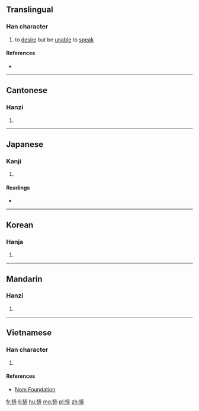 ==Translingual==

===Han character===
{{Han char|rn=61|rad=心|as=08|sn=11|four=9101<sub>1</sub>|canj=心中一卜 (PLMY)|ids=⿰[[忄]][[非]]}}

# to [[desire]] but be [[unable]] to [[speak]]

====References====
* {{Han ref|kx=0388.360|dkj=10719|dj=0721.280|hdz=42314.130|uh=60B1|ud=24753|bh=D55E|bd=54622}}

----

==Cantonese==

===Hanzi===
{{yue-hanzi|jyut=[[fei2]]|y=fei2}}

# {{defn|lang=yue|sort=心08}}

----

==Japanese==

===Kanji===
{{ja-kanji|grade=|rs=心08}}

# {{defn|lang=ja|sort=心08}}

====Readings====
* {{ja-readings|on=[[ひ]] (hi)|kun=[[いいなやむ]] (iinayamu)}}

----

==Korean==

===Hanja===
{{ko-hanja|hangeul=비|eumhun=|rv=bi|mr=pi|y=pi}}

# {{defn|lang=ko|sort=心08}}

----

==Mandarin==

===Hanzi===
{{cmn-hanzi|pin=[[fěi]] ([[fei3]])|wg=fei<sup>3</sup>}}

# {{defn|lang=cmn|sort=心08}}

----

==Vietnamese==

===Han character===
{{vi-readings|rs=心08| hanviet = phỉ}}

# {{defn|lang=vi|sort=心08}}

====References====
*[http://nomfoundation.org/common/nom_details.php?codepoint=60b1 Nom Foundation]

[[fr:悱]]
[[li:悱]]
[[hu:悱]]
[[mg:悱]]
[[pl:悱]]
[[zh:悱]]
